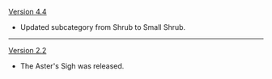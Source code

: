 {{Change History/Header}}
[[Version 4.4]]
* Updated subcategory from Shrub to Small Shrub.
----
[[Version 2.2]]
* The Aster's Sigh was released.